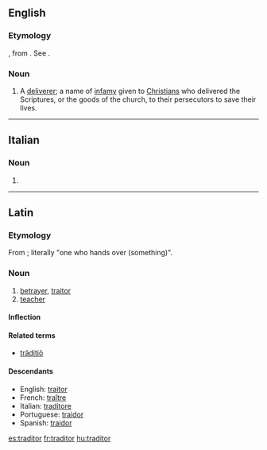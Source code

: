 ==English==

===Etymology===
{{etyl|la}} {{term|traditor|lang=la||betrayer}}, from {{term|trado||I hand over}}. See {{term|traitor}}.

===Noun===
{{en-noun}}

# A [[deliverer]]; a name of [[infamy]] given to [[Christian]]s who delivered the Scriptures, or the goods of the church, to their persecutors to save their lives.
#: {{rfquotek|Milner}}

{{Webster 1913}}

----

==Italian==

===Noun===
{{head|it|noun}} {{m|inv}}

# {{apocopic form of|traditore|lang=it}}

----

==Latin==

===Etymology===
From {{term|trado|trādō|give up, hand over|lang=la}}; literally "one who hands over (something)".

===Noun===
{{la-noun|trāditor|traditoris|trāditōris|m|third}}

# [[betrayer]], [[traitor]]
# [[teacher]]

====Inflection====
{{la-decl-3rd|traditor|trāditor|traditor|trāditōr}}

====Related terms====
* [[traditio|trāditiō]]

====Descendants====
* English: [[traitor]]
* French: [[traître]]
* Italian: [[traditore]]
* Portuguese: [[traidor]]
* Spanish: [[traidor]]

[[es:traditor]]
[[fr:traditor]]
[[hu:traditor]]